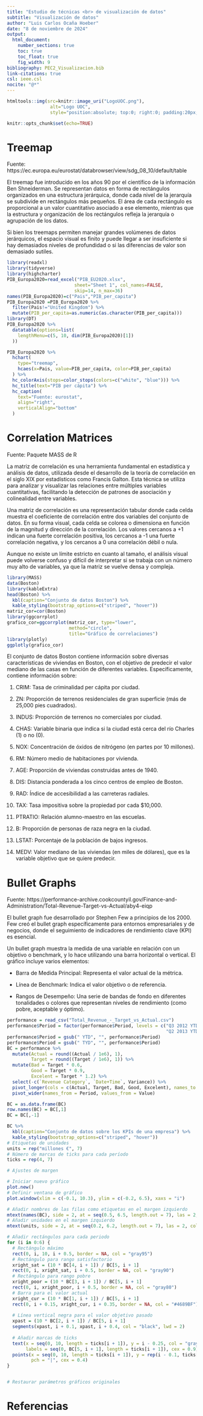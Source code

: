```yaml
---
title: "Estudio de técnicas <br> de visualización de datos"
subtitle: "Visualización de datos"
author: "Luis Carlos Ocaña Hoeber"
date: "8 de noviembre de 2024"
output: 
  html_document:
    number_sections: true
    toc: true
    toc_float: true
    fig_width: 9
bibliography: PEC2_Visualizacion.bib
link-citations: true
csl: ieee.csl
nocite: "@*"
---
```


```r
htmltools::img(src=knitr::image_uri("LogoUOC.png"), 
                alt="Logo UOC", 
                style="position:absolute; top:0; right:0; padding:20px; width: 175px;")
```

```r
knitr::opts_chunk$set(echo=TRUE)
```

# Treemap

Fuente: https://ec.europa.eu/eurostat/databrowser/view/sdg_08_10/default/table

El treemap fue introducido en los años 90 por el científico de la información Ben Shneiderman. Se representan datos en forma de rectángulos organizados en una estructura jerárquica, donde cada nivel de la jerarquía se subdivide en rectángulos más pequeños. El área de cada rectángulo es proporcional a un valor cuantitativo asociado a ese elemento, mientras que la estructura y organización de los rectángulos refleja la jerarquía o agrupación de los datos. 

Si bien los treemaps permiten manejar grandes volúmenes de datos jerárquicos, el espacio visual es finito y puede llegar a ser insuficiente si hay demasiados niveles de profundidad o si las diferencias de valor son demasiado sutiles.

```r
library(readxl)
library(tidyverse)
library(highcharter)
PIB_Europa2020=read_excel("PIB_EU2020.xlsx", 
                         sheet="Sheet 1", col_names=FALSE, 
                         skip=14, n_max=36)
names(PIB_Europa2020)=c("Pais","PIB_per_capita")
PIB_Europa2020 =PIB_Europa2020 %>% 
  filter(Pais!="United Kingdom") %>% 
  mutate(PIB_per_capita=as.numeric(as.character(PIB_per_capita)))
library(DT)
PIB_Europa2020 %>% 
  datatable(options=list(
    lengthMenu=c(5, 10, dim(PIB_Europa2020)[1]) 
  ))

PIB_Europa2020 %>% 
  hchart(
    type="treemap", 
    hcaes(x=Pais, value=PIB_per_capita, color=PIB_per_capita)
  ) %>%
  hc_colorAxis(stops=color_stops(colors=c("white", "blue"))) %>%
  hc_title(text="PIB per cápita") %>% 
  hc_caption(
    text="Fuente: eurostat",
    align="right",     
    verticalAlign="bottom"
  )
```

# Correlation Matrices

Fuente: Paquete MASS de R

La matriz de correlación es una herramienta fundamental en estadística y análisis de datos, utilizada desde el desarrollo de la teoría de correlación en el siglo XIX por estadísticos como Francis Galton. Esta técnica se utiliza para analizar y visualizar las relaciones entre múltiples variables cuantitativas, facilitando la detección de patrones de asociación y colinealidad entre variables.

Una matriz de correlación es una representación tabular donde cada celda muestra el coeficiente de correlación entre dos variables del conjunto de datos. En su forma visual, cada celda se colorea o dimensiona en función de la magnitud y dirección de la correlación. Los valores cercanos a +1 indican una fuerte correlación positiva, los cercanos a -1 una fuerte correlación negativa, y los cercanos a 0 una correlación débil o nula.

Aunque no existe un límite estricto en cuanto al tamaño, el análisis visual puede volverse confuso y difícil de interpretar si se trabaja con un número muy alto de variables, ya que la matriz se vuelve densa y compleja.

```r
library(MASS)
data(Boston)
library(kableExtra)
head(Boston) %>% 
  kbl(caption="Conjunto de datos Boston") %>%
  kable_styling(bootstrap_options=c("striped", "hover"))
matriz_cor=cor(Boston)
library(ggcorrplot)
grafico_cor=ggcorrplot(matriz_cor, type="lower",
                       method="circle",
                       title="Gráfico de correlaciones") 
library(plotly)
ggplotly(grafico_cor)
```

El conjunto de datos Boston contiene información sobre diversas características de viviendas en Boston, con el objetivo de predecir el valor mediano de las casas en función de diferentes variables. Específicamente, contiene información sobre:

1.	CRIM: Tasa de criminalidad per cápita por ciudad.

2.	ZN: Proporción de terrenos residenciales de gran superficie (más de 25,000 pies cuadrados).

3.	INDUS: Proporción de terrenos no comerciales por ciudad.

4.	CHAS: Variable binaria que indica si la ciudad está cerca del río Charles (1) o no (0).

5.	NOX: Concentración de óxidos de nitrógeno (en partes por 10 millones).

6.	RM: Número medio de habitaciones por vivienda.

7.	AGE: Proporción de viviendas construidas antes de 1940.

8.	DIS: Distancia ponderada a los cinco centros de empleo de Boston.

9.	RAD: Índice de accesibilidad a las carreteras radiales.

10.	TAX: Tasa impositiva sobre la propiedad por cada $10,000.

11.	PTRATIO: Relación alumno-maestro en las escuelas.

12.	B: Proporción de personas de raza negra en la ciudad.

13.	LSTAT: Porcentaje de la población de bajos ingresos.

14.	MEDV: Valor mediano de las viviendas (en miles de dólares), que es la variable objetivo que se quiere predecir.


# Bullet Graphs

Fuente: https://performance-archive.cookcountyil.gov/Finance-and-Administration/Total-Revenue-Target-vs-Actual/aby4-eiqp

El bullet graph fue desarrollado por Stephen Few a principios de los 2000. Few creó el bullet graph específicamente para entornos empresariales y de negocios, donde el seguimiento de indicadores de rendimiento clave (KPI) es esencial.

Un bullet graph muestra la medida de una variable en relación con un objetivo o benchmark, y lo hace utilizando una barra horizontal o vertical. El gráfico incluye varios elementos:

- Barra de Medida Principal: Representa el valor actual de la métrica.

- Línea de Benchmark: Indica el valor objetivo o de referencia.

- Rangos de Desempeño: Una serie de bandas de fondo en diferentes tonalidades o colores que representan niveles de rendimiento (como pobre, aceptable y óptimo).

```r
performance = read_csv("Total_Revenue_-_Target_vs_Actual.csv")
performance$Period = factor(performance$Period, levels = c("Q3 2012 YTD", "Q4 2012 YTD", "Q1 2013 YTD", 
                                                           "Q2 2013 YTD", "Q3 2013 YTD", "Q4 2013 YTD", "Q1 2014 TYD"))
performance$Period = gsub(" YTD", "", performance$Period)
performance$Period = gsub(" TYD", "", performance$Period)
BC = performance %>% 
  mutate(Actual = round((Actual / 1e6), 1),
         Target = round((Target / 1e6), 1)) %>% 
  mutate(Bad = Target * 0.6,
         Good = Target * 0.9,
         Excelent = Target * 1.2) %>% 
  select(-c(`Revenue Category`, `Date+Time`, Variance)) %>% 
  pivot_longer(cols = c(Actual, Target, Bad, Good, Excelent), names_to = "Type", values_to = "Value") %>%
  pivot_wider(names_from = Period, values_from = Value)

BC = as.data.frame(BC)
row.names(BC) = BC[,1]
BC = BC[,-1]

BC %>% 
  kbl(caption="Conjunto de datos sobre los KPIs de una empresa") %>%
  kable_styling(bootstrap_options=c("striped", "hover"))
# Etiquetas de unidades
units = rep("millones €", 7)
# Número de marcas de ticks para cada período
ticks = rep(4, 7)

# Ajustes de margen

# Iniciar nuevo gráfico
plot.new()
# Definir ventana de gráfico
plot.window(xlim = c(-0.1, 10.3), ylim = c(-0.2, 6.5), xaxs = "i")

# Añadir nombres de las filas como etiquetas en el margen izquierdo
mtext(names(BC), side = 2, at = seq(0.5, 6.5, length.out = 7), las = 2, cex = 1, line = 0.1)
# Añadir unidades en el margen izquierdo
mtext(units, side = 2, at = seq(0.2, 6.2, length.out = 7), las = 2, col = "gray50", cex = 0.8, line = 0.1)

# Añadir rectángulos para cada periodo
for (i in 0:6) { 
  # Rectángulo máximo
  rect(0, i, 10, i + 0.5, border = NA, col = "gray95") 
  # Rectángulo para rango satisfactorio
  xright_sat = (10 * BC[4, i + 1]) / BC[5, i + 1]
  rect(0, i, xright_sat, i + 0.5, border = NA, col = "gray90")
  # Rectángulo para rango pobre
  xright_poor = (10 * BC[3, i + 1]) / BC[5, i + 1]
  rect(0, i, xright_poor, i + 0.5, border = NA, col = "gray80")
  # Barra para el valor actual
  xright_cur = (10 * BC[1, i + 1]) / BC[5, i + 1]
  rect(0, i + 0.15, xright_cur, i + 0.35, border = NA, col = "#4689BF")
  
  # Línea vertical negra para el valor objetivo pasado
  xpast = (10 * BC[2, i + 1]) / BC[5, i + 1]
  segments(xpast, i + 0.1, xpast, i + 0.4, col = "black", lwd = 2)
  
  # Añadir marcas de ticks
  text(x = seq(0, 10, length = ticks[i + 1]), y = i - 0.25, col = "gray20", 
       labels = seq(0, BC[5, i + 1], length = ticks[i + 1]), cex = 0.9)
  points(x = seq(0, 10, length = ticks[i + 1]), y = rep(i - 0.1, ticks[i + 1]),  
         pch = "|", cex = 0.4)
}


# Restaurar parámetros gráficos originales

```

# Referencias

<div id="refs"></div>
